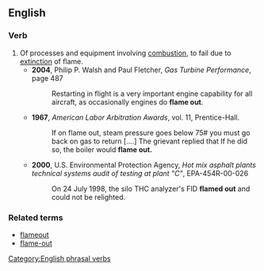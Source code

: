 ==English==

===Verb===
{{en-verb|flames out|flaming out|flamed out}}

# Of processes and equipment involving [[combustion]], to fail due to [[extinction]] of flame.
#* '''2004''', Philip P. Walsh and Paul Fletcher, ''Gas Turbine Performance'', page 487
#*: Restarting in flight is a very important engine capability for all aircraft, as occasionally engines do '''flame out'''.
#* '''1967''', ''American Labor Arbitration Awards'', vol. 11, Prentice-Hall.
#*: If on flame out, steam pressure goes below 75# you must go back on gas to return [....] The grievant replied that If he did so, the boiler would '''flame out.'''
#* '''2000''', U.S. Environmental Protection Agency, ''Hot mix asphalt plants technical systems audit of testing at plant "C"'', EPA-454R-00-026
#*: On 24 July 1998, the silo THC analyzer's FID '''flamed out''' and could not be relighted.

===Related terms===
* [[flameout]]
* [[flame-out]]

[[Category:English phrasal verbs]]